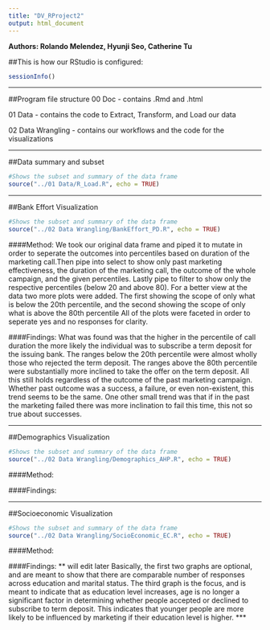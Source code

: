 ```yaml
---
title: "DV_RProject2"
output: html_document
---
```

**Authors: Rolando Melendez, Hyunji Seo, Catherine Tu**

##This is how our RStudio is configured:
```r
sessionInfo()
```
***
##Program file structure
  00 Doc - contains .Rmd and .html 
  
  01 Data - contains the code to Extract, Transform, and Load our data 
  
  02 Data Wrangling - contains our workflows and the code for the visualizations 

***  
##Data summary and subset
```r
#Shows the subset and summary of the data frame
source("../01 Data/R_Load.R", echo = TRUE)
```
***
##Bank Effort Visualization
```r
#Shows the subset and summary of the data frame
source("../02 Data Wrangling/BankEffort_PD.R", echo = TRUE)
```

####Method: 
  We took our original data frame and piped it to mutate in order to seperate the outcomes into percentiles based on duration of the marketing call.Then pipe into select to show only past marketing effectiveness, the duration of the marketing call, the outcome of the whole campaign, and the given percentiles. Lastly pipe to filter to show only the respective percentiles (below 20 and above 80).
  For a better view at the data two more plots were added. The first showing the scope of only what is below the 20th percentile, and the second showing the scope of only what is above the 80th percentile
  All of the plots were faceted in order to seperate yes and no responses for clarity.

####Findings:
What was found was that the higher in the percentile of call duration the more likely the individual was to subscribe a term deposit for the issuing bank. The ranges below the 20th percentile were almost wholly those who rejected the term deposit. The ranges above the 80th percentile were substantially more inclined to take the offer on the term deposit. All this still holds regardless of the outcome of the past marketing campaign. Whether past outcome was a success, a failure, or even non-existent, this trend seems to be the same. One other small trend was that if in the past the marketing failed there was more inclination to fail this time, this not so true about successes.

***

##Demographics Visualization
```r
#Shows the subset and summary of the data frame
source("../02 Data Wrangling/Demographics_AHP.R", echo = TRUE)
```

####Method:

####Findings:

***

##Socioeconomic Visualization
```r
#Shows the subset and summary of the data frame
source("../02 Data Wrangling/SocioEconomic_EC.R", echo = TRUE)
```

####Method:

####Findings:
** will edit later
Basically, the first two graphs are optional, and are meant to show that there are comparable number of responses across education and marital status. The third graph is the focus, and is meant to indicate that as education level increases, age is no longer a significant factor in determining whether people accepted or declined to subscribe to term deposit. This indicates that younger people are more likely to be influenced by marketing if their education level is higher.
***

